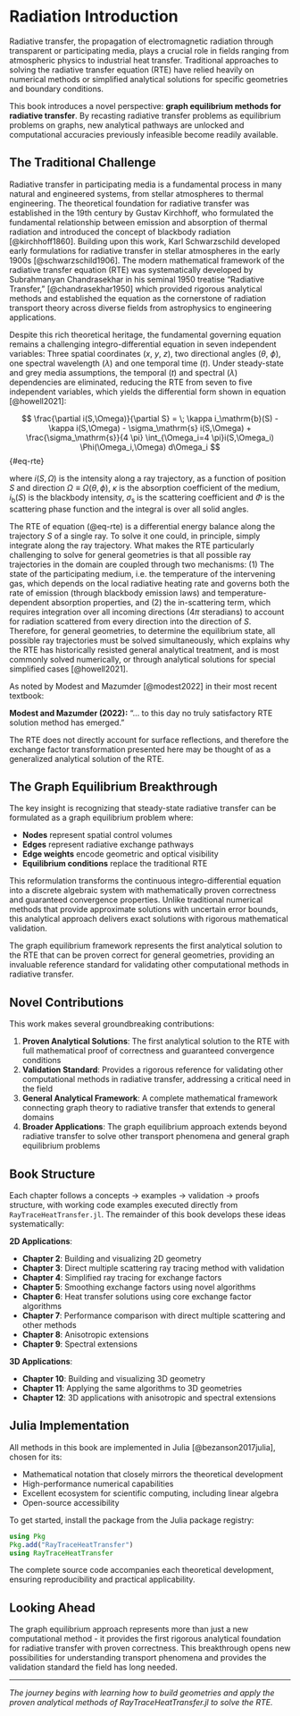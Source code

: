 # Radiation Introduction {#sec-introduction}

Radiative transfer, the propagation of electromagnetic radiation through transparent or participating media, plays a crucial role in fields ranging from atmospheric physics to industrial heat transfer.
Traditional approaches to solving the radiative transfer equation (RTE) have relied heavily on numerical methods or simplified analytical solutions for specific geometries and boundary conditions.

This book introduces a novel perspective: **graph equilibrium methods for radiative transfer**. By recasting radiative transfer problems as equilibrium problems on graphs, new analytical pathways are unlocked and computational accuracies previously infeasible become readily available.

## The Traditional Challenge

Radiative transfer in participating media is a fundamental process in many natural and engineered systems, from stellar atmospheres to thermal engineering.
The theoretical foundation for radiative transfer was established in the 19th century by Gustav Kirchhoff, who formulated the fundamental relationship between emission and absorption of thermal radiation and introduced the concept of blackbody radiation [@kirchhoff1860].
Building upon this work, Karl Schwarzschild developed early formulations for radiative transfer in stellar atmospheres in the early 1900s [@schwarzschild1906].
The modern mathematical framework of the radiative transfer equation (RTE) was systematically developed by Subrahmanyan Chandrasekhar in his seminal 1950 treatise "Radiative Transfer," [@chandrasekhar1950] which provided rigorous analytical methods and established the equation as the cornerstone of radiation transport theory across diverse fields from astrophysics to engineering applications.

Despite this rich theoretical heritage, the fundamental governing equation remains a challenging integro-differential equation in seven independent variables: Three spatial coordinates ($x$, $y$, $z$), two directional angles ($\theta$, $\phi$), one spectral wavelength ($\lambda$) and one temporal time ($t$).
Under steady-state and grey media assumptions, the temporal ($t$) and spectral ($\lambda$) dependencies are eliminated, reducing the RTE from seven to five independent variables, which yields the differential form shown in equation \eqref{eq:RTE} [@howell2021]:

$$ \frac{\partial i(S,\Omega)}{\partial S} = \; \kappa i_\mathrm{b}(S) - \kappa i(S,\Omega) - \sigma_\mathrm{s} i(S,\Omega) + \frac{\sigma_\mathrm{s}}{4 \pi} \int_{\Omega_i=4 \pi}i(S,\Omega_i) \Phi(\Omega_i,\Omega) d\Omega_i $$ {#eq-rte}

where $i(S,\Omega)$ is the intensity along a ray trajectory, as a function of position $S$ and direction $\Omega\equiv\Omega(\theta,\phi)$, $\kappa$ is the absorption coefficient of the medium, $i_\mathrm{b}(S)$ is the blackbody intensity, $\sigma_\mathrm{s}$ is the scattering coefficient and $\Phi$ is the scattering phase function and the integral is over all solid angles.

The RTE of equation (@eq-rte) is a differential energy balance along the trajectory $S$ of a single ray.
To solve it one could, in principle, simply integrate along the ray trajectory.
What makes the RTE particularly challenging to solve for general geometries is that all possible ray trajectories in the domain are coupled through two mechanisms:
(1) The state of the participating medium, i.e. the temperature of the intervening gas, which depends on the local radiative heating rate and governs both the rate of emission (through blackbody emission laws) and temperature-dependent absorption properties, and
(2) the in-scattering term, which requires integration over all incoming directions (4$\pi$ steradians) to account for radiation scattered from every direction into the direction of $S$.
Therefore, for general geometries, to determine the equilibrium state, all possible ray trajectories must be solved simultaneously, which explains why the RTE has historically resisted general analytical treatment, and is most commonly solved numerically, or through analytical solutions for special simplified cases [@howell2021].

As noted by Modest and Mazumder [@modest2022] in their most recent textbook:
<div class="quote-box">
<strong>Modest and Mazumder (2022):</strong> "... to this day no truly satisfactory RTE solution method has emerged."
</div>

The RTE does not directly account for surface reflections, and therefore the exchange factor transformation presented here may be thought of as a generalized analytical solution of the RTE.

## The Graph Equilibrium Breakthrough

The key insight is recognizing that steady-state radiative transfer can be formulated as a graph equilibrium problem where:

- **Nodes** represent spatial control volumes
- **Edges** represent radiative exchange pathways  
- **Edge weights** encode geometric and optical visibility
- **Equilibrium conditions** replace the traditional RTE

This reformulation transforms the continuous integro-differential equation into a discrete algebraic system with mathematically proven correctness and guaranteed convergence properties.
Unlike traditional numerical methods that provide approximate solutions with uncertain error bounds, this analytical approach delivers exact solutions with rigorous mathematical validation.

The graph equilibrium framework represents the first analytical solution to the RTE that can be proven correct for general geometries, providing an invaluable reference standard for validating other computational methods in radiative transfer.

## Novel Contributions

This work makes several groundbreaking contributions:

1. **Proven Analytical Solutions**: The first analytical solution to the RTE with full mathematical proof of correctness and guaranteed convergence conditions
2. **Validation Standard**: Provides a rigorous reference for validating other computational methods in radiative transfer, addressing a critical need in the field
3. **General Analytical Framework**: A complete mathematical framework connecting graph theory to radiative transfer that extends to general domains
4. **Broader Applications**: The graph equilibrium approach extends beyond radiative transfer to solve other transport phenomena and general graph equilibrium problems

## Book Structure

Each chapter follows a concepts → examples → validation → proofs structure, with working code examples executed directly from `RayTraceHeatTransfer.jl`.
The remainder of this book develops these ideas systematically:

**2D Applications**:

- **Chapter 2**: Building and visualizing 2D geometry
- **Chapter 3**: Direct multiple scattering ray tracing method with validation
- **Chapter 4**: Simplified ray tracing for exchange factors
- **Chapter 5**: Smoothing exchange factors using novel algorithms
- **Chapter 6**: Heat transfer solutions using core exchange factor algorithms
- **Chapter 7**: Performance comparison with direct multiple scattering and other methods
- **Chapter 8**: Anisotropic extensions
- **Chapter 9**: Spectral extensions

**3D Applications**:

- **Chapter 10**: Building and visualizing 3D geometry
- **Chapter 11**: Applying the same algorithms to 3D geometries
- **Chapter 12**: 3D applications with anisotropic and spectral extensions

## Julia Implementation

All methods in this book are implemented in Julia [@bezanson2017julia], chosen for its:

- Mathematical notation that closely mirrors the theoretical development
- High-performance numerical capabilities
- Excellent ecosystem for scientific computing, including linear algebra
- Open-source accessibility

To get started, install the package from the Julia package registry:
```julia
using Pkg
Pkg.add("RayTraceHeatTransfer")
using RayTraceHeatTransfer
```

The complete source code accompanies each theoretical development, ensuring reproducibility and practical applicability.

## Looking Ahead

The graph equilibrium approach represents more than just a new computational method - it provides the first rigorous analytical foundation for radiative transfer with proven correctness.
This breakthrough opens new possibilities for understanding transport phenomena and provides the validation standard the field has long needed.

---

*The journey begins with learning how to build geometries and apply the proven analytical methods of RayTraceHeatTransfer.jl to solve the RTE.*